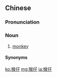 ==Chinese==
{{zh-forms}}

===Pronunciation===
{{zh-pron
|h=pfs=hèu-é
|mn=kâu-仔
|cat=n
}}

===Noun===
{{zh-noun}}

# {{lb|zh|Min Nan|Hakka}} [[monkey]]

====Synonyms====
{{zh-dial|猴子}}

{{zh-cat|Monkeys}}

[[ko:猴仔]]
[[mg:猴仔]]
[[ja:猴仔]]